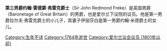 {{Multiple issues|
{{Notability Unreferenced|time=2020-07-03T02:09:38+00:00}}
{{Unreferenced|time=2020-07-03T02:09:38+00:00}}
{{Expand language|1=en|time=2020-07-03T04:35:37+00:00}}
}}
'''第三男爵约翰·雷德蒙·弗雷克爵士'''（Sir John Redmond Freke）是英国男爵（Baronetage of Great Britain）的男爵，也是爱尔兰下议院的议员。他是第一男爵拉尔夫·弗雷克爵士的小儿子，其妻子伊丽莎白是第一男爵约翰·米德爵士的女儿。

[[Category:生年不详|Category:生年不详]]
[[Category:1764年逝世|Category:1764年逝世]]
[[Category:爱尔兰议会议员_(1801年以前)|Category:爱尔兰议会议员 (1801年以前)]]